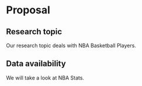 # Proposal

## Research topic
Our research topic deals with NBA Basketball Players.

## Data availability
We will take a look at NBA Stats.

